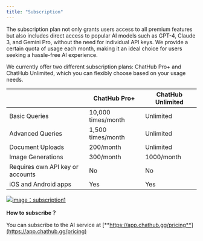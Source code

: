 ```yaml
---
title: "Subscription"
---
```


The subscription plan not only grants users access to all premium features but also includes direct access to popular AI models such as GPT-4, Claude 3, and Gemini Pro, without the need for individual API keys. We provide a certain quota of usage each month, making it an ideal choice for users seeking a hassle-free AI experience.

We currently offer two different subscription plans: ChatHub Pro+ and ChatHub Unlimited, which you can flexibly choose based on your usage needs.

|                                  | ChatHub Pro+       | ChatHub Unlimited |
| -------------------------------- | ------------------ | ----------------- |
| Basic Queries                    | 10,000 times/month | Unlimited         |
| Advanced Queries                 | 1,500 times/month  | Unlimited         |
| Document Uploads                 | 200/month          | Unlimited         |
| Image Generations                | 300/month          | 1000/month        |
| Requires own API key or accounts | No                 | No                |
| iOS and Android apps             | Yes                | Yes               |

![](membership-subscription1.png)<u>image：subscription1</u>

**How to subscribe？**

You can subscribe to the AI service at [**https://app.chathub.gg/pricing**](https://app.chathub.gg/pricing)